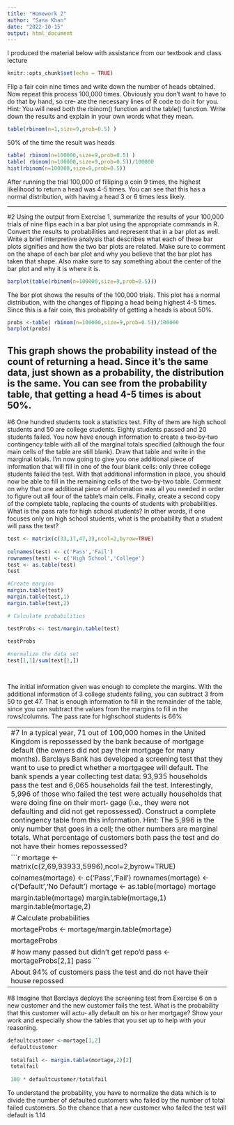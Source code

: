 ```yaml
---
title: "Homework 2"
author: "Sana Khan"
date: "2022-10-15"
output: html_document
---
```

I produced the material below with assistance from our textbook and class lecture 

```r
knitr::opts_chunk$set(echo = TRUE)
```

Flip a fair coin nine times and write down the number of heads obtained. Now repeat this process 100,000 times. Obviously you don’t want to have to do that by hand, so cre‐ ate the necessary lines of R code to do it for you. Hint: You will need both the rbinom() function and the table() function. Write down the results and explain in your own words what they mean.


```r
table(rbinom(n=1,size=9,prob=0.5) )
```

50% of the time the result was heads 
```r
table( rbinom(n=100000,size=9,prob=0.5) )
table( rbinom(n=100000,size=9,prob=0.5))/100000
hist(rbinom(n=100000,size=9,prob=0.5))
```

After running the trial 100,000 of filliping a coin 9 times, the highest likelihood to return a head was 4-5 times. You can see that this has a normal distribution, with having a head 3 or 6 times less likely. 

--------------------------------------------------------------------------------------------------------------------------------

#2 
Using the output from Exercise 1, summarize the results of your 100,000 trials of nine flips each in a bar plot using the appropriate commands in R. Convert the results to probabilities and represent that in a bar plot as well. Write a brief interpretive analysis that describes what each of these bar plots signifies and how the two bar plots are related. Make sure to comment on the shape of each bar plot and why you believe that the bar plot has taken that shape. Also make sure to say something about the center of the bar plot and why it is where it is.
```r
barplot(table(rbinom(n=100000,size=9,prob=0.5)))
```
The bar plot shows the results of the 100,000 trials. This plot has a normal distribution, with the changes of flipping a head being highest 4-5 times. Since this is a fair coin, this probability of getting a heads is about 50%. 

```r
probs <-table( rbinom(n=100000,size=9,prob=0.5))/100000
barplot(probs)
```
This graph shows the probability instead of the count of returning a head. Since it's the same data, just shown as a probability, the distribution is the same. You can see from the probability table, that getting a head 4-5 times is about 50%. 
--------------------------------------------------------------------------------------------------------------------------------

#6 
One hundred students took a statistics test. Fifty of them are high school students and 50 are college students. Eighty students passed and 20 students failed. You now have enough information to create a two‐by‐two contingency table with all of the marginal totals specified (although the four main cells of the table are still blank). Draw that table and write in the marginal totals. I’m now going to give you one additional piece of information that will fill in one of the four blank cells: only three college students failed the test. With that additional information in place, you should now be able to fill in the remaining cells of the two‐by‐two table. Comment on why that one additional piece of information was all you needed in order to figure out all four of the table’s main cells. Finally, create a second copy of the complete table, replacing the counts of students with probabilities. What is the pass rate for high school students? In other words, if one focuses only on high school students, what is the probability that a student will pass the test?

```r


test <- matrix(c(33,17,47,3),ncol=2,byrow=TRUE)
  
colnames(test) <- c('Pass','Fail') 
rownames(test) <- c('High School','College')
test <- as.table(test)
test

#Create margins
margin.table(test)
margin.table(test,1)
margin.table(test,2)

# Calculate probabilities 

testProbs <- test/margin.table(test) 
                                                         
testProbs  

#normalize the data set
test[1,1]/sum(test[1,])

                                                         
```
 The initial information given was enough to complete the margins. With the additional information of 3 college students failing, you can subtract 3 from 50 to get 47. That is enough information to fill in the remainder of the table, since you can subtract the values from the margins to fill in the rows/columns. The pass rate for highschool students is 66%
 
 

--------------------------------------------------------------------------------------------------------------------------------
#7 In a typical year, 71 out of 100,000 homes in the United Kingdom is repossessed by the bank because of mortgage default (the owners did not pay their mortgage for many months). Barclays Bank has developed a screening test that they want to use to predict whether a mortgagee will default. The bank spends a year collecting test data: 93,935 households pass the test and 6,065 households fail the test. Interestingly, 5,996 of those who failed the test were actually households that were doing fine on their mort‐ gage (i.e., they were not defaulting and did not get repossessed). Construct a complete contingency table from this information. Hint: The 5,996 is the only number that goes in a cell; the other numbers are marginal totals. What percentage of customers both pass the test and do not have their homes repossessed?

```r
mortage <- matrix(c(2,69,93933,5996),ncol=2,byrow=TRUE)
  
colnames(mortage) <- c('Pass','Fail') 
rownames(mortage) <- c('Default','No Default')
mortage <- as.table(mortage)
mortage


margin.table(mortage)
margin.table(mortage,1)
margin.table(mortage,2)

# Calculate probabilities 

mortageProbs <- mortage/margin.table(mortage) 
                                                         
mortageProbs  

# how many passed but didn't get repo'd 
 pass <-mortageProbs[2,1]
 pass
```


About 94% of customers pass the test and do not have their house repossed 
-------------------------------------------------------------------------------------------------------------------------------
#8 Imagine that Barclays deploys the screening test from Exercise 6 on a new customer and the new customer fails the test. What is the probability that this customer will actu‐ ally default on his or her mortgage? Show your work and especially show the tables that you set up to help with your reasoning.
```r
defaultcustomer <-mortage[1,2]
 defaultcustomer
 
 totalfail <- margin.table(mortage,2)[2]
 totalfail
 
 100 * defaultcustomer/totalfail
```

To understand the probability, you have to normalize the data which is to divide the number of defaulted customers who failed by the number of total failed customers. So the chance that a new customer who failed the test will default is 1.14